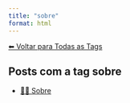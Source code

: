 ```yaml
---
title: "sobre"
format: html
---
```


[⬅ Voltar para Todas as Tags](../tags.qmd)

## Posts com a tag **sobre**

- [🧑‍🏫 Sobre](/posts/sobre/index.html)
